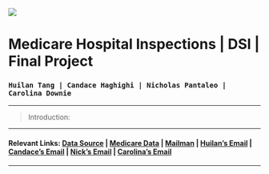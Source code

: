 <br>
<br>
  
![](http://www.columbia.edu/~sw2206/cu_mailman_logo.png)  

  
# **Medicare Hospital Inspections | DSI | Final Project**


### `Huilan Tang | Candace Haghighi | Nicholas Pantaleo | Carolina Downie`


***

> Introduction: 


***

#### Relevant Links: [Data Source](https://data.medicare.gov/Hospital-Compare/Hospital-General-Information/xubh-q36u) | [Medicare Data](https://data.medicare.gov) | [Mailman](https://www.mailman.columbia.edu/) | [Huilan's Email](mailto:ht2448@cumc.columbia.edu) | [Candace's Email](mailto:cbh2134@cumc.columbia.edu) | [Nick's Email](mailto:np2582@cumc.columbia.edu) | [Carolina's Email](mailto:cgd2137@cumc.columbia.edu)

***

<br>
<br>